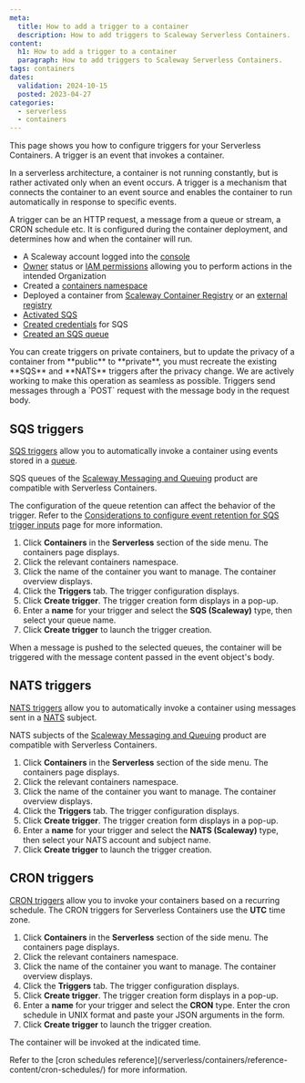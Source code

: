 ```yaml
---
meta:
  title: How to add a trigger to a container
  description: How to add triggers to Scaleway Serverless Containers.
content:
  h1: How to add a trigger to a container
  paragraph: How to add triggers to Scaleway Serverless Containers.
tags: containers
dates:
  validation: 2024-10-15
  posted: 2023-04-27
categories:
  - serverless
  - containers
---
```


This page shows you how to configure triggers for your Serverless Containers. A trigger is an event that invokes a container.

In a serverless architecture, a container is not running constantly, but is rather activated only when an event occurs. A trigger is a mechanism that connects the container to an event source and enables the container to run automatically in response to specific events.

A trigger can be an HTTP request, a message from a queue or stream, a CRON schedule etc. It is configured during the container deployment, and determines how and when the container will run.

<Macro id="requirements" />

- A Scaleway account logged into the [console](https://console.scaleway.com)
- [Owner](/identity-and-access-management/iam/concepts/#owner) status or [IAM permissions](/identity-and-access-management/iam/concepts/#permission) allowing you to perform actions in the intended Organization
- Created a [containers namespace](/serverless/containers/how-to/create-manage-containers-namespace/)
- Deployed a container from [Scaleway Container Registry](/serverless/containers/how-to/deploy-container/) or an [external registry](/serverless/containers/how-to/deploy-container/)
- [Activated SQS](/serverless/messaging/how-to/get-started/#how-to-activate-sqs-or-sns)
- [Created credentials](/serverless/messaging/how-to/create-credentials/) for SQS
- [Created an SQS queue](/serverless/messaging/how-to/create-manage-queues/)

<Message type="important">
You can create triggers on private containers, but to update the privacy of a container from **public** to **private**, you must recreate the existing **SQS** and **NATS** triggers after the privacy change. We are actively working to make this operation as seamless as possible.
</Message>

<Message type="note">
  Triggers send messages through a `POST` request with the message body in the request body.
</Message>

## SQS triggers

[SQS triggers](/serverless/containers/concepts/#sqs-trigger) allow you to automatically invoke a container using events stored in a [queue](/serverless/messaging/concepts/#queue).

SQS queues of the [Scaleway Messaging and Queuing](/serverless/messaging/quickstart/) product are compatible with Serverless Containers.

The configuration of the queue retention can affect the behavior of the trigger. Refer to the [Considerations to configure event retention for SQS trigger inputs](/serverless/containers/reference-content/configure-trigger-inputs/) page for more information.

1. Click **Containers** in the **Serverless** section of the side menu. The containers page displays.
2. Click the relevant containers namespace.
3. Click the name of the container you want to manage. The container overview displays.
4. Click the **Triggers** tab. The trigger configuration displays.
5. Click **Create trigger**. The trigger creation form displays in a pop-up.
6. Enter a **name** for your trigger and select the **SQS (Scaleway)** type, then select your queue name.
7. Click **Create trigger** to launch the trigger creation.

When a message is pushed to the selected queues, the container will be triggered with the message content passed in the event object's body.

## NATS triggers

[NATS triggers](/serverless/containers/concepts/#nats-trigger) allow you to automatically invoke a container using messages sent in a [NATS](/serverless/messaging/concepts/#nats) subject.

NATS subjects of the [Scaleway Messaging and Queuing](/serverless/messaging/quickstart/) product are compatible with Serverless Containers.

1. Click **Containers** in the **Serverless** section of the side menu. The containers page displays.
2. Click the relevant containers namespace.
3. Click the name of the container you want to manage. The container overview displays.
4. Click the **Triggers** tab. The trigger configuration displays.
5. Click **Create trigger**. The trigger creation form displays in a pop-up.
6. Enter a **name** for your trigger and select the **NATS (Scaleway)** type, then select your NATS account and subject name.
7. Click **Create trigger** to launch the trigger creation.

## CRON triggers

[CRON triggers](/serverless/containers/concepts/#cron-trigger) allow you to invoke your containers based on a recurring schedule. The CRON triggers for Serverless Containers use the **UTC** time zone.

1. Click **Containers** in the **Serverless** section of the side menu. The containers page displays.
2. Click the relevant containers namespace.
3. Click the name of the container you want to manage. The container overview displays.
4. Click the **Triggers** tab. The trigger configuration displays.
5. Click **Create trigger**. The trigger creation form displays in a pop-up.
6. Enter a **name** for your trigger and select the **CRON** type. Enter the cron schedule in UNIX format and paste your JSON arguments in the form.
7. Click **Create trigger** to launch the trigger creation.

The container will be invoked at the indicated time.

<Message type="note">
    Refer to the [cron schedules reference](/serverless/containers/reference-content/cron-schedules/) for more information.
</Message>

